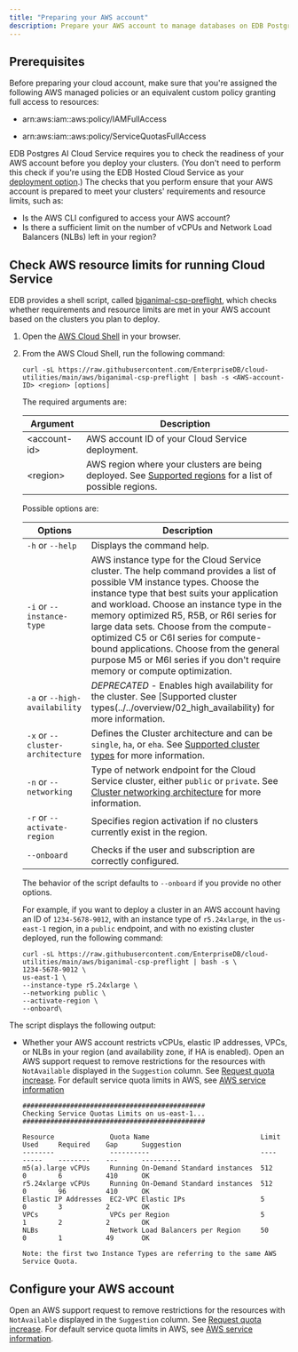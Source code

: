 ```yaml
---
title: "Preparing your AWS account"
description: Prepare your AWS account to manage databases on EDB Postgres AI Cloud Service.
---
```


## Prerequisites

Before preparing your cloud account, make sure that you're assigned the following AWS managed policies or an equivalent custom policy granting full access to resources:

-   arn:aws:iam::aws:policy/IAMFullAccess

-   arn:aws:iam::aws:policy/ServiceQuotasFullAccess

EDB Postgres AI Cloud Service requires you to check the readiness of your AWS account before you deploy your clusters. (You don't need to perform this check if you're using the EDB Hosted Cloud Service as your [deployment option](/edb-postgres-ai/cloud-service/getting_started/planning/choosing_your_deployment/).) The checks that you perform ensure that your AWS account is prepared to meet your clusters' requirements and resource limits, such as:

-   Is the AWS CLI configured to access your AWS account?
-   Is there a sufficient limit on the number of vCPUs and Network Load Balancers (NLBs) left in your region?

## Check AWS resource limits for running Cloud Service

EDB provides a shell script, called [biganimal-csp-preflight](https://github.com/EnterpriseDB/cloud-utilities/blob/main/aws/biganimal-csp-preflight), which checks whether requirements and resource limits are met in your AWS account based on the clusters you plan to deploy.

1.  Open the [AWS Cloud Shell](https://console.aws.amazon.com/cloudshell) in your browser.
2.  From the AWS Cloud Shell, run the following command:

    ```shell
    curl -sL https://raw.githubusercontent.com/EnterpriseDB/cloud-utilities/main/aws/biganimal-csp-preflight | bash -s <AWS-account-ID> <region> [options]
    ```

    The required arguments are:

    | Argument        | Description                                                                                                                                                              |
    | --------------- | ------------------------------------------------------------------------------------------------------------------------------------------------------------------------ |
    | &lt;account-id> | AWS account ID of your Cloud Service deployment.                                                                                                                         |
    | &lt;region>     | AWS region where your clusters are being deployed. See [Supported regions](/edb-postgres-ai/cloud-service/references/supported_regions/) for a list of possible regions. |

    Possible options are:

    | Options                          | Description                                                                                                                                                                                                                                                                                                                                                                                                                                                                   |
    | -------------------------------- | ----------------------------------------------------------------------------------------------------------------------------------------------------------------------------------------------------------------------------------------------------------------------------------------------------------------------------------------------------------------------------------------------------------------------------------------------------------------------------- |
    | `-h` or `--help`                 | Displays the command help.                                                                                                                                                                                                                                                                                                                                                                                                                                                    |
    | `-i` or `--instance-type`        | AWS instance type for the Cloud Service cluster. The help command provides a list of possible VM instance types. Choose the instance type that best suits your application and workload. Choose an instance type in the memory optimized R5, R5B, or R6I series for large data sets. Choose from the compute-optimized C5 or C6I series for compute-bound applications. Choose from the general purpose M5 or M6I series if you don't require memory or compute optimization. |
    | `-a` or `--high-availability`    | *DEPRECATED* - Enables high availability for the cluster. See \[Supported cluster types(../../overview/02_high_availability) for more information.                                                                                                                                                                                                                                                                                                                            |
    | `-x` or `--cluster-architecture` | Defines the Cluster architecture and can be `single`, `ha`, or `eha`. See [Supported cluster types](/edb-postgres-ai/cloud-service/references/supported_cluster_types/) for more information.                                                                                                                                                                                                                                                                                 |
    | `-n` or `--networking`           | Type of network endpoint for the Cloud Service cluster, either `public` or `private`. See [Cluster networking architecture](/edb-postgres-ai/cloud-service/getting_started/your_cloud_account/cluster_networking/) for more information.                                                                                                                                                                                                                                      |
    | `-r` or `--activate-region`      | Specifies region activation if no clusters currently exist in the region.                                                                                                                                                                                                                                                                                                                                                                                                     |
    | `--onboard`                      | Checks if the user and subscription are correctly configured.                                                                                                                                                                                                                                                                                                                                                                                                                 |

    The behavior of the script defaults to `--onboard` if you provide no other options.

    For example, if you want to deploy a cluster in an AWS account having an ID of `1234-5678-9012`, with an instance type of `r5.24xlarge`, in the `us-east-1` region, in a `public` endpoint, and with no existing cluster deployed, run the following command:

    ```shell
    curl -sL https://raw.githubusercontent.com/EnterpriseDB/cloud-utilities/main/aws/biganimal-csp-preflight | bash -s \
    1234-5678-9012 \
    us-east-1 \
    --instance-type r5.24xlarge \
    --networking public \
    --activate-region \
    --onboard\
    ```

The script displays the following output:

-   Whether your AWS account restricts vCPUs, elastic IP addresses, VPCs, or NLBs in your region (and availability zone, if HA is enabled). Open an AWS support request to remove restrictions for the resources with `NotAvailable` displayed in the `Suggestion` column. See [Request quota increase](https://docs.aws.amazon.com/servicequotas/latest/userguide/request-quota-increase.html). For default service quota limits in AWS, see [AWS service information](https://docs.aws.amazon.com/general/latest/gr/aws-general.pdf#aws-service-information.)

    ```
    ##############################################
    Checking Service Quotas Limits on us-east-1...
    ##############################################

    Resource              Quota Name                            Limit    Used     Required    Gap      Suggestion
    --------              ----------                            ----     -----    --------    ---      ----------
    m5(a).large vCPUs     Running On-Demand Standard instances  512      0        6           410      OK
    r5.24xlarge vCPUs     Running On-Demand Standard instances  512      0        96          410      OK
    Elastic IP Addresses  EC2-VPC Elastic IPs                   5        0        3           2        OK
    VPCs                  VPCs per Region                       5        1        2           2        OK
    NLBs                  Network Load Balancers per Region     50       0        1           49       OK

    Note: the first two Instance Types are referring to the same AWS Service Quota.
    ```

## Configure your AWS account

Open an AWS support request to remove restrictions for the resources with `NotAvailable` displayed in the `Suggestion` column. See [Request quota increase](https://docs.aws.amazon.com/servicequotas/latest/userguide/request-quota-increase.html). For default service quota limits in AWS, see [AWS service information](https://docs.aws.amazon.com/general/latest/gr/aws-general.pdf#aws-service-information).
